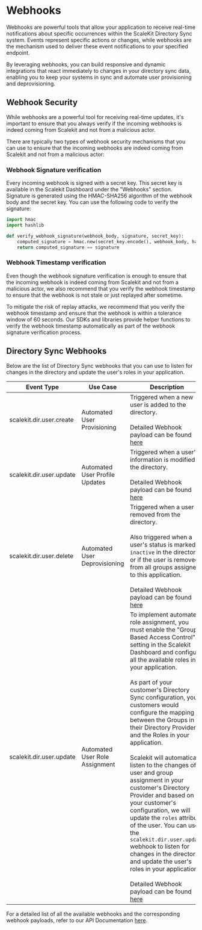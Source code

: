 # Webhooks

Webhooks are powerful tools that allow your application to receive real-time notifications about specific occurrences within the ScaleKit Directory Sync system. Events represent specific actions or changes, while webhooks are the mechanism used to deliver these event notifications to your specified endpoint.

By leveraging webhooks, you can build responsive and dynamic integrations that react immediately to changes in your directory sync data, enabling you to keep your systems in sync and automate user provisioning and deprovisioning.

## Webhook Security

While webhooks are a powerful tool for receiving real-time updates, it's important to ensure that you always verify if the incoming webhooks is indeed coming from Scalekit and not from a malicious actor.

There are typically two types of webhook security mechanisms that you can use to ensure that the incoming webhooks are indeed coming from Scalekit and not from a malicious actor:

### Webhook Signature verification

Every incoming webhook is signed with a secret key. This secret key is available in the Scalekit Dashboard under the "Webhooks" section. Signature is generated using the HMAC-SHA256 algorithm of the webhook body and the secret key. You can use the following code to verify the signature:

```python
import hmac
import hashlib

def verify_webhook_signature(webhook_body, signature, secret_key):
    computed_signature = hmac.new(secret_key.encode(), webhook_body, hashlib.sha256).hexdigest()
    return computed_signature == signature
```

### Webhook Timestamp verification

Even though the webhook signature verification is enough to ensure that the incoming webhook is indeed coming from Scalekit and not from a malicious actor, we also recommend that you verify the webhook timestamp to ensure that the webhook is not stale or just replayed after sometime.

To mitigate the risk of replay attacks, we recommend that you verify the webhook timestamp and ensure that the webhook is within a tolerance window of 60 seconds. Our SDKs and libraries provide helper functions to verify the webhook timestamp automatically as part of the webhook signature verification process.

## Directory Sync Webhooks

Below are the list of Directory Sync webhooks that you can use to listen for changes in the directory and update the user's roles in your application.

| Event Type | Use Case | Description |
|----------|----------|----------|
| <SimpleCode>scalekit.dir.user.create</SimpleCode>         | Automated User Provisioning         | Triggered when a new user is added to the directory. <br /><br />Detailed Webhook payload can be found [here](/apis#tag/Webhooks/scalekit.dir.user.create)        |
| <SimpleCode>scalekit.dir.user.update</SimpleCode>         | Automated User Profile Updates         | Triggered when a user's information is modified in the directory. <br /><br />Detailed Webhook payload can be found [here](/apis#tag/Webhooks/scalekit.dir.user.update)        |
| <SimpleCode>scalekit.dir.user.delete</SimpleCode>         | Automated User Deprovisioning         | Triggered when a user is removed from the directory. <br/><br />Also triggered when a user's status is marked as `inactive` in the directory or if the user is removed from all groups assigned to this application. <br /><br />Detailed Webhook payload can be found [here](/apis#tag/Webhooks/scalekit.dir.user.delete)        |
| <SimpleCode>scalekit.dir.user.update</SimpleCode>         | Automated User Role Assignment         | To implement automated role assignment, you must enable the "Group Based Access Control" setting in the Scalekit Dashboard and configure all the available roles in your application. <br /><br />As part of your customer's Directory Sync configuration, your customers would configure the mapping between the Groups in their Directory Provider and the Roles in your application. <br /><br />Scalekit will automatically listen to the changes of user and group assignment in your customer's Directory Provider and based on your customer's configuration, we will update the `roles` attribute of the user. You can use the `scalekit.dir.user.update` webhook to listen for changes in the directory and update the user's roles in your application <br /><br />Detailed Webhook payload can be found [here](/apis#tag/Webhooks/scalekit.dir.user.update)        |

For a detailed list of all the available webhooks and the corresponding webhook payloads, refer to our API Documentation [here](/apis#tag/Webhooks).
